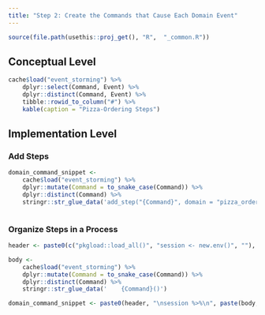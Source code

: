 ---
title: "Step 2: Create the Commands that Cause Each Domain Event"
---

```{r, include = FALSE}
source(file.path(usethis::proj_get(), "R",  "_common.R"))
```

## Conceptual Level

```{r domain-command-table}
cache$load("event_storming") %>% 
    dplyr::select(Command, Event) %>% 
    dplyr::distinct(Command, Event) %>% 
    tibble::rowid_to_column("#") %>% 
    kable(caption = "Pizza-Ordering Steps")
```

## Implementation Level

### Add Steps

```{r domain-command-add_steps}
domain_command_snippet <- 
    cache$load("event_storming") %>% 
    dplyr::mutate(Command = to_snake_case(Command)) %>% 
    dplyr::distinct(Command) %>% 
    stringr::str_glue_data('add_step("{Command}", domain = "pizza_ordering")')
```

```{r code=domain_command_snippet, eval=FALSE, echo=TRUE}
```

### Organize Steps in a Process

```{r domain-command-organize_steps}
header <- paste0(c("pkgload::load_all()", "session <- new.env()", ""), collapse = "\n")

body <- 
    cache$load("event_storming") %>% 
    dplyr::mutate(Command = to_snake_case(Command)) %>% 
    dplyr::distinct(Command) %>% 
    stringr::str_glue_data('    {Command}()')

domain_command_snippet <- paste0(header, "\nsession %>%\n", paste(body, collapse = " %>%\n"))
```
```{r code=domain_command_snippet, eval=FALSE, echo=TRUE}
```
